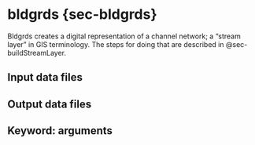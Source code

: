# bldgrds {sec-bldgrds}

Bldgrds creates a digital representation of a channel network; a "stream layer" in GIS terminology. The steps for doing that are described in @sec-buildStreamLayer. 

## Input data files

## Output data files

## Keyword: arguments
